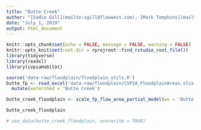```yaml
---
title: "Butte Creek"
author: "[Sadie Gill](mailto:sgill@flowwest.com), [Mark Tompkins](mailto:mtompkins@flowwest.com)"
date: "July 1, 2019"
output: html_document
---
```


```r
knitr::opts_chunk$set(echo = FALSE, message = FALSE, warning = FALSE)
knitr::opts_knit$set(root.dir = rprojroot::find_rstudio_root_file())
library(tidyverse)
library(readxl)
library(cvpiaHabitat)
```

```r
source('data-raw/floodplain/floodplain_utils.R')
butte_fp <- read_excel('data-raw/floodplain/CVPIA_FloodplainAreas.xlsx', sheet = 'ButteCreek') %>%
  mutate(watershed = 'Butte Creek')

butte_creek_floodplain <- scale_fp_flow_area_partial_model(ws = 'Butte Creek', df = butte_fp)

butte_creek_floodplain

# use_data(butte_creek_floodplain, overwrite = TRUE)
```
